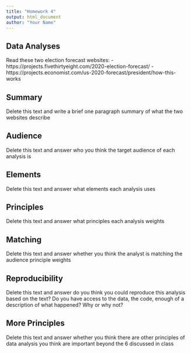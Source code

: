 ```yaml
---
title: "Homework 4"
output: html_document
author: "Your Name"
---
```


## Data Analyses

Read these two election forecast websites:
   - https://projects.fivethirtyeight.com/2020-election-forecast/
   - https://projects.economist.com/us-2020-forecast/president/how-this-works

## Summary

Delete this text and write a brief one paragraph summary of what the two websites describe

## Audience

Delete this text and answer who you think the target audience of each analysis is

## Elements

Delete this text and answer what elements each analysis uses 

## Principles

Delete this text and answer what principles each analysis weights

## Matching

Delete this text and answer whether you think the analyst is matching the audience principle weights

## Reproducibility

Delete this text and answer do you think you could reproduce this analysis based on the text? Do you have access to the data, the code, enough of a description of what happened? Why or why not? 


## More Principles

Delete this text and answer whether you think there are other principles of data analysis you think are important beyond the 6 discussed in class

